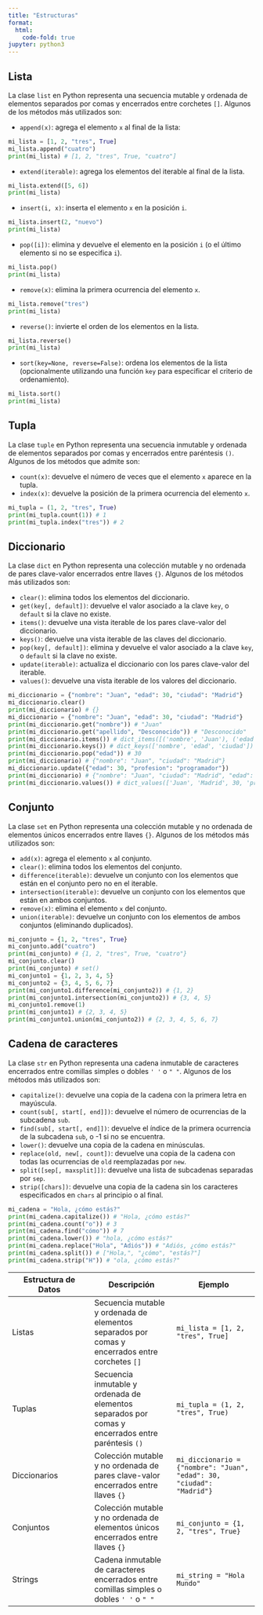 ```yaml
---
title: "Estructuras"
format:
  html:
    code-fold: true
jupyter: python3
---
```





## Lista

La clase `list` en Python representa una secuencia mutable y ordenada de elementos separados por comas y encerrados entre corchetes `[]`. Algunos de los métodos más utilizados son:

- `append(x)`: agrega el elemento `x` al final de la lista:

```python
mi_lista = [1, 2, "tres", True]
mi_lista.append("cuatro")
print(mi_lista) # [1, 2, "tres", True, "cuatro"]
```



- `extend(iterable)`: agrega los elementos del iterable al final de la lista.

```python
mi_lista.extend([5, 6])
print(mi_lista)
```

- `insert(i, x)`: inserta el elemento `x` en la posición `i`.

```python
mi_lista.insert(2, "nuevo")
print(mi_lista) 
```


- `pop([i])`: elimina y devuelve el elemento en la posición `i` (o el último elemento si no se especifica `i`).

```python
mi_lista.pop()
print(mi_lista) 
```

- `remove(x)`: elimina la primera ocurrencia del elemento `x`.

```python
mi_lista.remove("tres")
print(mi_lista)
```

- `reverse()`: invierte el orden de los elementos en la lista.

```python
mi_lista.reverse()
print(mi_lista)
```

- `sort(key=None, reverse=False)`: ordena los elementos de la lista (opcionalmente utilizando una función `key` para especificar el criterio de ordenamiento).

```python
mi_lista.sort()
print(mi_lista) 
```


## Tupla

La clase `tuple` en Python representa una secuencia inmutable y ordenada de elementos separados por comas y encerrados entre paréntesis `()`. Algunos de los métodos que admite son:

- `count(x)`: devuelve el número de veces que el elemento `x` aparece en la tupla.
- `index(x)`: devuelve la posición de la primera ocurrencia del elemento `x`.

```python
mi_tupla = (1, 2, "tres", True)
print(mi_tupla.count(1)) # 1
print(mi_tupla.index("tres")) # 2
```


## Diccionario

La clase `dict` en Python representa una colección mutable y no ordenada de pares clave-valor encerrados entre llaves `{}`. Algunos de los métodos más utilizados son:

- `clear()`: elimina todos los elementos del diccionario.
- `get(key[, default])`: devuelve el valor asociado a la clave `key`, o `default` si la clave no existe.
- `items()`: devuelve una vista iterable de los pares clave-valor del diccionario.
- `keys()`: devuelve una vista iterable de las claves del diccionario.
- `pop(key[, default])`: elimina y devuelve el valor asociado a la clave `key`, o `default` si la clave no existe.
- `update(iterable)`: actualiza el diccionario con los pares clave-valor del iterable.
- `values()`: devuelve una vista iterable de los valores del diccionario.

```python
mi_diccionario = {"nombre": "Juan", "edad": 30, "ciudad": "Madrid"}
mi_diccionario.clear()
print(mi_diccionario) # {}
mi_diccionario = {"nombre": "Juan", "edad": 30, "ciudad": "Madrid"}
print(mi_diccionario.get("nombre")) # "Juan"
print(mi_diccionario.get("apellido", "Desconocido")) # "Desconocido"
print(mi_diccionario.items()) # dict_items([('nombre', 'Juan'), ('edad', 30), ('ciudad', 'Madrid')])
print(mi_diccionario.keys()) # dict_keys(['nombre', 'edad', 'ciudad'])
print(mi_diccionario.pop("edad")) # 30
print(mi_diccionario) # {"nombre": "Juan", "ciudad": "Madrid"}
mi_diccionario.update({"edad": 30, "profesion": "programador"})
print(mi_diccionario) # {"nombre": "Juan", "ciudad": "Madrid", "edad": 30, "profesion": "programador"}
print(mi_diccionario.values()) # dict_values(['Juan', 'Madrid', 30, 'programador'])
```


## Conjunto

La clase `set` en Python representa una colección mutable y no ordenada de elementos únicos encerrados entre llaves `{}`. Algunos de los métodos más utilizados son:

- `add(x)`: agrega el elemento `x` al conjunto.
- `clear()`: elimina todos los elementos del conjunto.
- `difference(iterable)`: devuelve un conjunto con los elementos que están en el conjunto pero no en el iterable.
- `intersection(iterable)`: devuelve un conjunto con los elementos que están en ambos conjuntos.
- `remove(x)`: elimina el elemento `x` del conjunto.
- `union(iterable)`: devuelve un conjunto con los elementos de ambos conjuntos (eliminando duplicados).

```python
mi_conjunto = {1, 2, "tres", True}
mi_conjunto.add("cuatro")
print(mi_conjunto) # {1, 2, "tres", True, "cuatro"}
mi_conjunto.clear()
print(mi_conjunto) # set()
mi_conjunto1 = {1, 2, 3, 4, 5}
mi_conjunto2 = {3, 4, 5, 6, 7}
print(mi_conjunto1.difference(mi_conjunto2)) # {1, 2}
print(mi_conjunto1.intersection(mi_conjunto2)) # {3, 4, 5}
mi_conjunto1.remove(1)
print(mi_conjunto1) # {2, 3, 4, 5}
print(mi_conjunto1.union(mi_conjunto2)) # {2, 3, 4, 5, 6, 7}
```


## Cadena de caracteres

La clase `str` en Python representa una cadena inmutable de caracteres encerrados entre comillas simples o dobles `' '` o `" "`. Algunos de los métodos más utilizados son:

- `capitalize()`: devuelve una copia de la cadena con la primera letra en mayúscula.
- `count(sub[, start[, end]])`: devuelve el número de ocurrencias de la subcadena `sub`.
- `find(sub[, start[, end]])`: devuelve el índice de la primera ocurrencia de la subcadena `sub`, o -1 si no se encuentra.
- `lower()`: devuelve una copia de la cadena en minúsculas.
- `replace(old, new[, count])`: devuelve una copia de la cadena con todas las ocurrencias de `old` reemplazadas por `new`.
- `split([sep[, maxsplit]])`: devuelve una lista de subcadenas separadas por `sep`.
- `strip([chars])`: devuelve una copia de la cadena sin los caracteres especificados en `chars` al principio o al final.

```python
mi_cadena = "Hola, ¿cómo estás?"
print(mi_cadena.capitalize()) # "Hola, ¿cómo estás?"
print(mi_cadena.count("o")) # 3
print(mi_cadena.find("cómo")) # 7
print(mi_cadena.lower()) # "hola, ¿cómo estás?"
print(mi_cadena.replace("Hola", "Adiós")) # "Adiós, ¿cómo estás?"
print(mi_cadena.split()) # ["Hola,", "¿cómo", "estás?"]
print(mi_cadena.strip("H")) # "ola, ¿cómo estás?"
```



| Estructura de Datos | Descripción | Ejemplo |
| --- | --- | --- |
| Listas | Secuencia mutable y ordenada de elementos separados por comas y encerrados entre corchetes `[]` | `mi_lista = [1, 2, "tres", True]` |
| Tuplas | Secuencia inmutable y ordenada de elementos separados por comas y encerrados entre paréntesis `()` | `mi_tupla = (1, 2, "tres", True)` |
| Diccionarios | Colección mutable y no ordenada de pares clave-valor encerrados entre llaves `{}` | `mi_diccionario = {"nombre": "Juan", "edad": 30, "ciudad": "Madrid"}` |
| Conjuntos | Colección mutable y no ordenada de elementos únicos encerrados entre llaves `{}` | `mi_conjunto = {1, 2, "tres", True}` |
| Strings | Cadena inmutable de caracteres encerrados entre comillas simples o dobles `' '` o `" "` | `mi_string = "Hola Mundo"` |